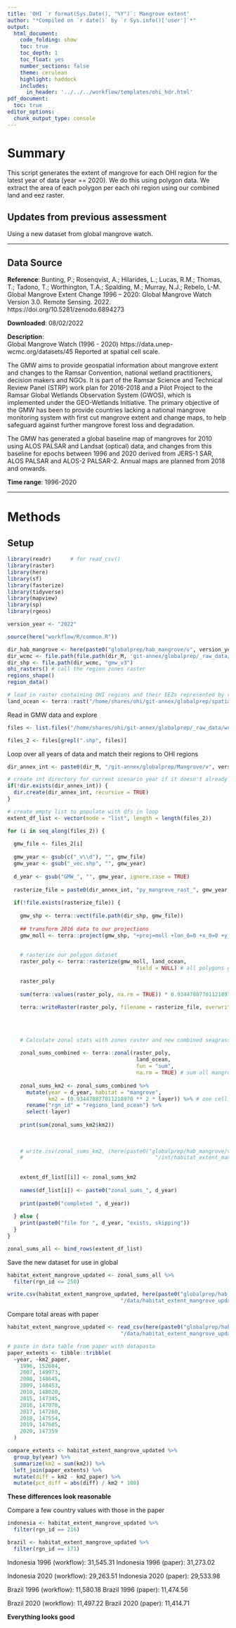 ```yaml
---
title: 'OHI `r format(Sys.Date(), "%Y")`: Mangrove extent'
author: "*Compiled on `r date()` by `r Sys.info()['user']`*"
output: 
  html_document:
    code_folding: show
    toc: true
    toc_depth: 1
    toc_float: yes
    number_sections: false
    theme: cerulean
    highlight: haddock
    includes: 
      in_header: '../../../workflow/templates/ohi_hdr.html'
pdf_document:
  toc: true
editor_options: 
  chunk_output_type: console
---
```


# Summary

This script generates the extent of mangrove for each OHI region for the latest year of data (year == 2020). We do this using polygon data. We extract the area of each polygon per each ohi region using our combined land and eez raster.


## Updates from previous assessment
Using a new dataset from global mangrove watch. 

***
## Data Source 

**Reference**: Bunting, P.; Rosenqvist, A.; Hilarides, L.; Lucas, R.M.; Thomas, T.; Tadono, T.; Worthington, T.A.; Spalding, M.; Murray, N.J.; Rebelo, L-M. Global Mangrove Extent Change 1996 – 2020: Global Mangrove Watch Version 3.0. Remote Sensing. 2022. https://doi.org/10.5281/zenodo.6894273


**Downloaded**: 08/02/2022

**Description**:  
Global Mangrove Watch (1996 - 2020)	
https://data.unep-wcmc.org/datasets/45
Reported at spatial cell scale. 

The GMW aims to provide geospatial information about mangrove extent and changes to the Ramsar Convention, national wetland practitioners, decision makers and NGOs. It is part of the Ramsar Science and Technical Review Panel (STRP) work plan for 2016-2018 and a Pilot Project to the Ramsar Global Wetlands Observation System (GWOS), which is implemented under the GEO-Wetlands Initiative. The primary objective of the GMW has been to provide countries lacking a national mangrove monitoring system with first cut mangrove extent and change maps, to help safeguard against further mangrove forest loss and degradation.

The GMW has generated a global baseline map of mangroves for 2010 using ALOS PALSAR and Landsat (optical) data, and changes from this baseline for epochs between 1996 and 2020 derived from JERS-1 SAR, ALOS PALSAR and ALOS-2 PALSAR-2. Annual maps are planned from 2018 and onwards.

**Time range**: 1996-2020


***
# Methods


## Setup
``` r
library(readr)      # for read_csv()
library(raster)
library(here)
library(sf)
library(fasterize)
library(tidyverse)
library(mapview)
library(sp)
library(rgeos)

version_year <- "2022"

source(here("workflow/R/common.R"))

dir_hab_mangrove <- here(paste0("globalprep/hab_mangrove/v", version_year))
dir_wcmc <- file.path(file.path(dir_M, 'git-annex/globalprep/_raw_data/wcmc_mangrove'))
dir_shp <- file.path(dir_wcmc, "gmw_v3")
ohi_rasters() # call the region zones raster
regions_shape()
region_data()

# load in raster containing OHI regions and their EEZs represented by rgn_id as pixel values
land_ocean <- terra::rast("/home/shares/ohi/git-annex/globalprep/spatial/v2017/regions_land_ocean.tif")

```



Read in GMW data and explore
```r
files <- list.files("/home/shares/ohi/git-annex/globalprep/_raw_data/wcmc_mangrove/gmw_v3/")

files_2 <- files[grepl(".shp", files)]
```


Loop over all years of data and match their regions to OHI regions 

```r
dir_annex_int <- paste0(dir_M, "/git-annex/globalprep/Mangrove/v", version_year, "/int/")

# create int directory for current scenario year if it doesn't already exist 
if(!dir.exists(dir_annex_int)) {
  dir.create(dir_annex_int, recursive = TRUE)
}

# create empty list to populate with dfs in loop
extent_df_list <- vector(mode = "list", length = length(files_2))

for (i in seq_along(files_2)) {
  
  gmw_file <- files_2[i]  
  
  gmw_year <- gsub(c("_v\\d"), "", gmw_file)
  gmw_year <- gsub("_vec.shp", "", gmw_year)
  
  d_year <- gsub("GMW_", "", gmw_year, ignore.case = TRUE)
  
  rasterize_file = paste0(dir_annex_int, "py_mangrove_rast_", gmw_year, ".tif")
  
  if(!file.exists(rasterize_file)) {
    
    gmw_shp <- terra::vect(file.path(dir_shp, gmw_file))
    
    ## transform 2016 data to our projections
    gmw_moll <- terra::project(gmw_shp, "+proj=moll +lon_0=0 +x_0=0 +y_0=0 +datum=WGS84 +units=m +no_defs")
    
    
    # rasterize our polygon dataset
    raster_poly <- terra::rasterize(gmw_moll, land_ocean, 
                                         field = NULL) # all polygons given value of 1
    
    raster_poly
    
    sum(terra::values(raster_poly, na.rm = TRUE)) * 0.934478877011218970 ** 2
    
    terra::writeRaster(raster_poly, filename = rasterize_file, overwrite = TRUE) 
    
    
    
    
    # Calculate zonal stats with zones raster and new combined seagrass. Convert to km^2 and save int/output files*
    
    zonal_sums_combined <- terra::zonal(raster_poly, 
                                         land_ocean,
                                         fun = "sum",
                                         na.rm = TRUE) # sum all mangrove cells for each ohi zone
    
    zonal_sums_km2 <- zonal_sums_combined %>%
      mutate(year = d_year, habitat = "mangrove",
             km2 = (0.934478877011218970 ** 2 * layer)) %>% # one cell is equal to ~0.93 km
      rename("rgn_id" = "regions_land_ocean") %>%
      select(-layer)
    
    print(sum(zonal_sums_km2$km2))
    
  
    
    # write.csv(zonal_sums_km2, (here(paste0("globalprep/hab_mangrove/v", version_year,
    #                                          "/int/habitat_extent_mangrove_", d_year, ".csv"))), row.names = FALSE)
    
    
    extent_df_list[[i]] <- zonal_sums_km2
    
    names(df_list[i]) <- paste0("zonal_sums_", d_year)
    
    print(paste0("completed ", d_year))
    
  } else {
    print(paste0("file for ", d_year, "exists, skipping"))
  }
}

zonal_sums_all <- bind_rows(extent_df_list)
```

Save the new dataset for use in global

```r

habitat_extent_mangrove_updated <- zonal_sums_all %>%
  filter(rgn_id <= 250)

write.csv(habitat_extent_mangrove_updated, here(paste0("globalprep/hab_mangrove/v", version_year, 
                                    "/data/habitat_extent_mangrove_updated.csv")), row.names = FALSE)
```

Compare total areas with paper

```r
habitat_extent_mangrove_updated <- read_csv(here(paste0("globalprep/hab_mangrove/v", version_year, 
                                    "/data/habitat_extent_mangrove_updated.csv")))

# paste in data table from paper with datapasta
paper_extents <- tibble::tribble(
  ~year, ~km2_paper,
    1996, 152604,
    2007, 149973,
    2008, 148645,
    2009, 148453,
    2010, 148020,
    2015, 147345,
    2016, 147070,
    2017, 147260,
    2018, 147554,
    2019, 147605,
    2020, 147359
  )

compare_extents <- habitat_extent_mangrove_updated %>% 
  group_by(year) %>% 
  summarize(km2 = sum(km2)) %>% 
  left_join(paper_extents) %>% 
  mutate(diff = km2 - km2_paper) %>% 
  mutate(pct_diff = abs(diff) / km2 * 100)
```

**These differences look reasonable**

Compare a few country values with those in the paper

```r

indonesia <- habitat_extent_mangrove_updated %>% 
  filter(rgn_id == 216)

brazil <- habitat_extent_mangrove_updated %>% 
  filter(rgn_id == 171)

```

Indonesia 1996 (workflow): 31,545.31
Indonesia 1996 (paper):  31,273.02

Indonesia 2020 (workflow): 29,263.51
Indonesia 2020 (paper): 29,533.98

Brazil 1996 (workflow): 11,580.18
Brazil 1996 (paper): 11,474.56

Brazil 2020 (workflow): 11,497.22
Brazil 2020 (paper): 11,414.71

**Everything looks good**

